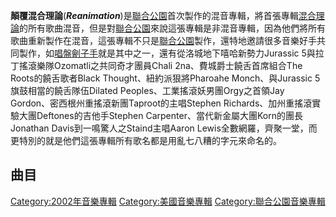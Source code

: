 {{copyedit|time=2017-07-21T09:59:27+00:00}}
{{Infobox Album 
| Name        = 顛覆混合理論
| Original_name = '''''Reanimation'''''
| Type        = 混音專輯
| Artist      = [[聯合公園|聯合公園]]
| Cover       = Reanimation.jpg
| Released    = 2002年7月30日
| Recorded    = 
| Genre       = [[新金屬|新金屬]]、[[嘻哈|嘻哈]]、[[饒舌|饒舌]]、[[電子音樂|電子音樂]]
| Length      = 
| Label       = [[華納兄弟唱片|華納兄弟唱片]]
| Producer    = [[麥克·篠田|麥克·篠田]]
| Reviews     = 
}}

'''顛覆混合理論'''('''''Reanimation''''')是[[聯合公園|聯合公園]]首次製作的混音專輯，將首張專輯[[混合理論|混合理論]]的所有歌曲混音，但是對[[聯合公園|聯合公園]]來說這張專輯是非混音專輯，因為他們將所有歌曲重新製作在混音，這張專輯不只是[[聯合公園|聯合公園]]製作，還特地邀請很多音樂好手共同製作，如[[X-Ecutioners|唱盤劊子手]]就是其中之一，還有從洛城地下嘻哈新勢力Jurassic 5與拉丁搖滾樂隊Ozomatli之共同奇才團員Chali 2na、費城爵士饒舌首席組合The Roots的饒舌歌者Black Thought、紐約派狠將Pharoahe Monch、與Jurassic 5旗鼓相當的饒舌隊伍Dilated Peoples、工業搖滾妖男團Orgy之首領Jay Gordon、密西根州重搖滾新團Taproot的主唱Stephen Richards、加州重搖滾實驗大團Deftones的吉他手Stephen Carpenter、當代新金屬大團Korn的團長Jonathan Davis到一鳴驚人之Staind主唱Aaron Lewis全數網羅，齊聚一堂，而更特別的就是他們這張專輯所有歌名都是用亂七八糟的字元來命名的。

==曲目==
{{Track listing
| title1          = Opening
| length1         = 1:07
| title2          = Pts.OF.Athrty
| length2         = 3:45
| title3          = Enth E Nd
| length3         = 4:00
| title4          = [Chali]
| length4         = 0:23
| title5          = Frgt/10
| length5         = 3:32
| title6          = P5hng Me A*wy
| length6         = 4:38
| title7          = Plc.4 Mie Hæd
| length7         = 4:20
| title8          = X-Ecutioner Style
| length8         = 1:49
| title9          = H! Vltg3
| length9         = 3:30
| title10         = [Riff Raff]
| length10        = 0:21
| title11         = Wth>You
| length11        = 4:12
| title12         = Ntr\Mssion
| length12        = 0:29
| title13         = Ppr:Kut
| length13        = 3:26
| title14         = Rnw@y
| length14        = 3:13
| title15         = My<Dsmbr
| length15        = 4:17
| title16         = [Stef]
| length16        = 0:10
| title17         = By_Myslf
| length17        = 3:42
| title18         = Kyur4 th Ich
| length18        = 2:32
| title19         = 1stp Klosr
| length19        = 5:46
| title20         = Krwlng
| length20        = 5:40
}}

{{Linkin Park}}
{{DEFAULTSORT:Reanimation}}
[[Category:2002年音樂專輯|Category:2002年音樂專輯]]
[[Category:美國音樂專輯|Category:美國音樂專輯]]
[[Category:聯合公園音樂專輯|Category:聯合公園音樂專輯]]